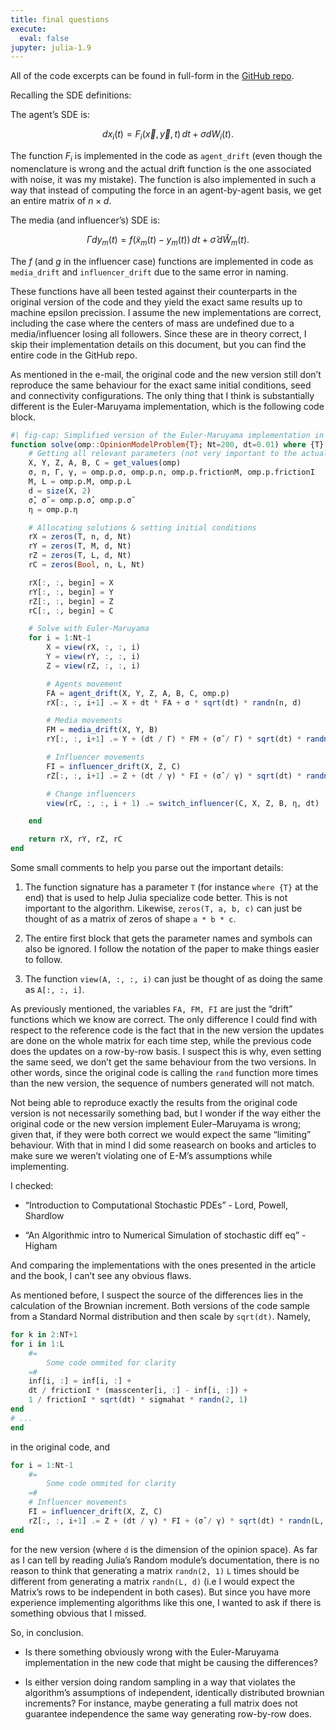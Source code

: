 ```yaml
---
title: final questions
execute: 
  eval: false
jupyter: julia-1.9
---
```


All of the code excerpts can be found in full-form in the
[GitHub repo](https://github.com/alonsoC1s/MyAgentBasedModel/tree/main/MyAgentBasedModel).

Recalling the SDE definitions:

The agent's SDE is:

$$
    dx_i (t) = F_i (\vec{x}, \vec{y}, t) \, dt + \sigma dW_i (t).
$$

The function $F_i$ is implemented in the code as `agent_drift` (even though the
nomenclature is wrong and the actual drift function is the one associated with
noise, it was my mistake). The function is also implemented in such a way that
instead of computing the force in an agent-by-agent basis, we get an entire
matrix of $n \times d$.

The media (and influencer's) SDE is:

$$
    \Gamma dy_m (t) = f(\widetilde{x}_m (t) - y_m (t)) \, dt + \widehat{\sigma} \, d \widehat{W}_m(t).
$$

The $f$ (and $g$ in the influencer case) functions are implemented in code as
`media_drift` and `influencer_drift` due to the same error in naming.

These functions have all been tested against their counterparts in the original
version of the code and they yield the exact same results up to machine epsilon
precission. I assume the new implementations are correct, including the case
where the centers of mass are undefined due to a media/influencer losing all
followers. Since these are in theory correct, I skip their implementation
details on this document, but you can find the entire code in the GitHub repo.

As mentioned in the e-mail, the original code and the new version still don't
reproduce the same behaviour for the exact same initial conditions, seed and
connectivity configurations. The only thing that I think is substantially
different is the Euler-Maruyama implementation, which is the following code
block.


```julia
#| fig-cap: Simplified version of the Euler-Maruyama implementation in the new code
function solve(omp::OpinionModelProblem{T}; Nt=200, dt=0.01) where {T}
    # Getting all relevant parameters (not very important to the actual E-M code)
    X, Y, Z, A, B, C = get_values(omp)
    σ, n, Γ, γ, = omp.p.σ, omp.p.n, omp.p.frictionM, omp.p.frictionI
    M, L = omp.p.M, omp.p.L
    d = size(X, 2)
    σ̂, σ̃ = omp.p.σ̂, omp.p.σ̃
    η = omp.p.η

    # Allocating solutions & setting initial conditions
    rX = zeros(T, n, d, Nt)
    rY = zeros(T, M, d, Nt)
    rZ = zeros(T, L, d, Nt)
    rC = zeros(Bool, n, L, Nt)

    rX[:, :, begin] = X
    rY[:, :, begin] = Y
    rZ[:, :, begin] = Z
    rC[:, :, begin] = C

    # Solve with Euler-Maruyama
    for i = 1:Nt-1
        X = view(rX, :, :, i)
        Y = view(rY, :, :, i)
        Z = view(rZ, :, :, i)

        # Agents movement
        FA = agent_drift(X, Y, Z, A, B, C, omp.p)
        rX[:, :, i+1] .= X + dt * FA + σ * sqrt(dt) * randn(n, d)

        # Media movements
        FM = media_drift(X, Y, B)
        rY[:, :, i+1] .= Y + (dt / Γ) * FM + (σ̃ / Γ) * sqrt(dt) * randn(M, d)

        # Influencer movements
        FI = influencer_drift(X, Z, C)
        rZ[:, :, i+1] .= Z + (dt / γ) * FI + (σ̂ / γ) * sqrt(dt) * randn(L, d)

        # Change influencers
        view(rC, :, :, i + 1) .= switch_influencer(C, X, Z, B, η, dt)

    end

    return rX, rY, rZ, rC
end
```

Some small comments to help you parse out the important details:

1. The function signature has a parameter `T`  (for instance `where {T}` at the
end) that is used to help Julia specialize code better. This is not important to
the algorithm. Likewise, `zeros(T, a, b, c)` can just be thought of as a matrix
of zeros of shape `a * b * c`.

2. The entire first block that gets the parameter names and symbols can also be
ignored. I follow the notation of the paper to make things easier to follow.

3. The function `view(A, :, :, i)` can just be thought of as doing the same as
`A[:, :, i]`.

As previously mentioned, the variables `FA, FM, FI` are just the "drift"
functions which we know are correct. The only difference I could find with
respect to the reference code is the fact that in the new version the updates
are done on the whole matrix for each time step, while the previous code does
the updates on a row-by-row basis. I suspect this is why, even setting the same
seed, we don't get the same behaviour from the two versions. In other words,
since the original code is calling the `rand` function more times than the new
version, the sequence of numbers generated will not match. 

Not being able to reproduce exactly the results from the original code version
is not necessarily something bad, but I wonder if the way either the original
code or the new version implement Euler--Maruyama is wrong; given that, if they
were both correct we would expect the same "limiting" behaviour. With that in
mind I did some reasearch on books and articles to make sure we weren't
violating one of E-M's assumptions while implementing. 

I checked:

- "Introduction to Computational Stochastic PDEs" - Lord, Powell, Shardlow

- "An Algorithmic intro to Numerical Simulation of stochastic diff eq" - Higham

And comparing the implementations with the ones presented in the article and the
book, I can't see any obvious flaws.

As mentioned before, I suspect the source of the differences lies in the
calculation of the Brownian increment. Both versions of the code sample from a
Standard Normal distribution and then scale by `sqrt(dt)`. Namely,

```julia
for k in 2:NT+1
for i in 1:L
    #=
        Some code ommited for clarity
    =#
    inf[i, :] = inf[i, :] +
    dt / frictionI * (masscenter[i, :] - inf[i, :]) +
    1 / frictionI * sqrt(dt) * sigmahat * randn(2, 1)
end
# ...
end
```

in the original code, and

```julia
for i = 1:Nt-1
    #=
        Some code ommited for clarity
    =#
    # Influencer movements
    FI = influencer_drift(X, Z, C)
    rZ[:, :, i+1] .= Z + (dt / γ) * FI + (σ̂ / γ) * sqrt(dt) * randn(L, d)
end
```

for the new version (where `d` is the dimension of the opinion space). As far as
I can tell by reading Julia's Random module's documentation, there is no reason
to think that generating a matrix `randn(2, 1)` `L` times should be different
from generating a matrix `randn(L, d)` (i.e I would expect the Matrix's rows to
be independent in both cases). But since you have more experience implementing
algorithms like this one, I wanted to ask if there is something obvious that I
missed.

So, in conclusion.

- Is there something obviously wrong with the Euler-Maruyama implementation in
the new code that might be causing the differences?

- Is either version doing random sampling in a way that violates the algorithm's
assumptions of independent, identically distributed brownian increments? For
instance, maybe generating a full matrix does not guarantee independence the
same way generating row-by-row does.